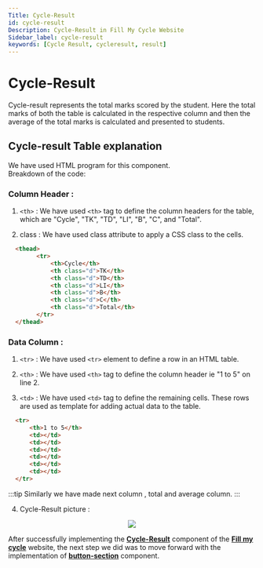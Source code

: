 ```yaml
---
Title: Cycle-Result
id: cycle-result
Description: Cycle-Result in Fill My Cycle Website
Sidebar_label: cycle-result
keywords: [Cycle Result, cycleresult, result]
---
```


# Cycle-Result
Cycle-result represents the total marks scored by the student. Here the total marks of both the table is calculated in the respective column and then the average of the total marks is calculated and presented to students.

## Cycle-result Table explanation
We have used HTML program for this component.<br />
Breakdown of the code:
### Column Header :
  
1. `<th>` : We have used `<th>` tag to define the column headers for the  table, which are "Cycle", "TK", "TD", "LI", "B", "C", and "Total".
	

2. class : We have used class attribute to apply a CSS class to the cells.
 
```html title="index.html" {} showLineNumbers
  <thead>
	    <tr>
		    <th>Cycle</th>
		    <th class="d">TK</th>
		    <th class="d">TD</th>
		    <th class="d">LI</th>
		    <th class="d">B</th>
		    <th class="d">C</th>
		    <th class="d">Total</th>
	    </tr>
  </thead>
```


### Data Column :
  
1. `<tr>` : We have used `<tr>` element to define a row in an HTML table.
  
2. `<th>` : We have used `<th>` tag to define the column header ie "1 to 5" on line 2.
  
3. `<td>` : We have used `<td>` tag to define the remaining cells. These rows are used as template for adding actual data to the table.   

```html title="index.html" {} showLineNumbers
  <tr>
	  <th>1 to 5</th>
	  <td></td>
	  <td></td>
	  <td></td>
	  <td></td>
	  <td></td>
	  <td></td>
  </tr>
```
:::tip
Similarly we have made next column , total and average column. 
:::


4. Cycle-Result picture : 


<p align="center">
<img src = {pic2} style={{ border: "2px solid gray" }} />
</p>

After successfully implementing the **[Cycle-Result](cycle-result)** component of the **[Fill my cycle](https://fillmycycle.tcetmumbai.in/#result)** website, the next step we did was to move forward with the implementation of **[button-section](button-section)** component.


